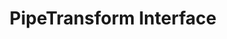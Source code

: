 ---
id: "angular_tf_hard_007"
questionType: "TRUE_FALSE"
title: "PipeTransform Interface"
statement: "Custom pipes must implement the PipeTransform interface."
difficulty: "HARD"
category: "Angular"
correctAnswer: true
explanation: "PipeTransform defines the transform method required for custom pipes."
---
